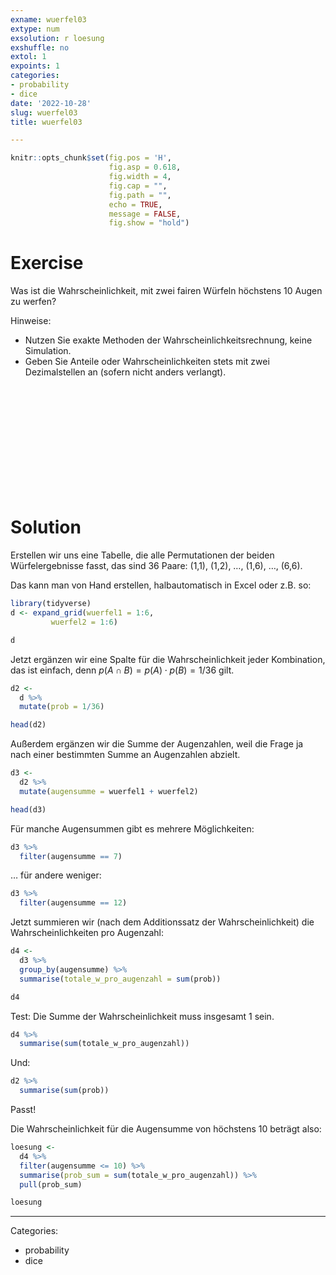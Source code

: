 ```yaml
---
exname: wuerfel03
extype: num
exsolution: r loesung
exshuffle: no
extol: 1
expoints: 1
categories:
- probability
- dice
date: '2022-10-28'
slug: wuerfel03
title: wuerfel03

---
```









```r
knitr::opts_chunk$set(fig.pos = 'H',
                      fig.asp = 0.618,
                      fig.width = 4,
                      fig.cap = "", 
                      fig.path = "",
                      echo = TRUE, 
                      message = FALSE,
                      fig.show = "hold")
```









# Exercise

Was ist die Wahrscheinlichkeit, mit zwei fairen Würfeln höchstens 10 Augen zu werfen?

Hinweise:

- Nutzen Sie exakte Methoden der Wahrscheinlichkeitsrechnung, keine Simulation.
- Geben Sie Anteile oder Wahrscheinlichkeiten stets mit zwei Dezimalstellen an (sofern nicht anders verlangt).


</br>
</br>
</br>
</br>
</br>
</br>
</br>
</br>
</br>
</br>

# Solution

Erstellen wir uns eine Tabelle, die alle Permutationen der beiden Würfelergebnisse fasst,
das sind 36 Paare: (1,1), (1,2), ..., (1,6), ..., (6,6).

Das kann man von Hand erstellen, halbautomatisch in Excel oder z.B. so:

```r
library(tidyverse)
d <- expand_grid(wuerfel1 = 1:6,
         wuerfel2 = 1:6)

d
```


Jetzt ergänzen wir eine Spalte für die Wahrscheinlichkeit jeder Kombination,
das ist einfach, denn $p(A \cap B) = p(A) \cdot p(B) = 1/36$ gilt.



```r
d2 <-
  d %>% 
  mutate(prob = 1/36)

head(d2)
```


Außerdem ergänzen wir die Summe der Augenzahlen,
weil die Frage ja nach einer bestimmten Summe an Augenzahlen abzielt.


```r
d3 <-
  d2 %>% 
  mutate(augensumme = wuerfel1 + wuerfel2)

head(d3)
```



Für manche Augensummen gibt es mehrere Möglichkeiten:

```r
d3 %>% 
  filter(augensumme == 7)
```


... für andere weniger:


```r
d3 %>% 
  filter(augensumme == 12)
```


Jetzt summieren wir (nach dem Additionssatz der Wahrscheinlichkeit) die Wahrscheinlichkeiten pro Augenzahl:


```r
d4 <- 
  d3 %>% 
  group_by(augensumme) %>% 
  summarise(totale_w_pro_augenzahl = sum(prob))

d4
```


Test: Die Summe der Wahrscheinlichkeit muss insgesamt 1 sein.


```r
d4 %>% 
  summarise(sum(totale_w_pro_augenzahl))
```


Und:

```r
d2 %>% 
  summarise(sum(prob))
```


Passt!


Die Wahrscheinlichkeit für die Augensumme von höchstens 10 beträgt also:


```r
loesung <-
  d4 %>% 
  filter(augensumme <= 10) %>% 
  summarise(prob_sum = sum(totale_w_pro_augenzahl)) %>% 
  pull(prob_sum)

loesung
```





---

Categories: 

- probability
- dice

